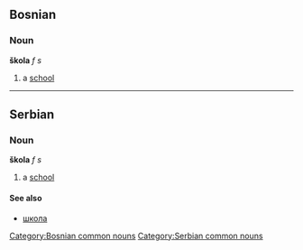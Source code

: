 ==Bosnian==
===Noun===
'''škola''' ''f s''
#a [[school]]
[[Category:Bosnian common nouns]]

----

==Serbian==
===Noun===
'''škola''' ''f s''
#a [[school]]
====See also====
*[[школа]]
[[Category:Serbian common nouns]]